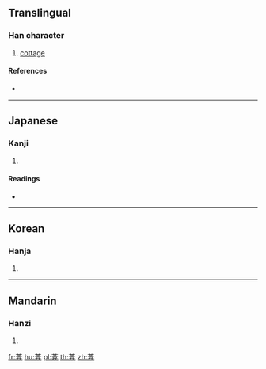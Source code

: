 {{character info/new}}
==Translingual==

===Han character===
{{Han char|rn=140|rad=艸|as=09|sn=15|four=|canj=TORT}}

# [[cottage]]

====References====
* {{Han ref|kx=1044.040|dkj=31388|dj=1505.020|hdz=53252.080|uh=844A|ud=33866}}

----

==Japanese==

===Kanji===
{{ja-kanji|grade=|rs=艸09}}

# {{defn|lang=ja|sort=艸09}}

====Readings====
* {{ja-readings|on=[[あん]] (an)|kun=[[いおり]] (iori)}}

----

==Korean==

===Hanja===
{{ko-hanja|hangeul=암|eumhun=|rv=am|mr=am|y=am}}

# {{defn|lang=ko|sort=艸09}}

----

==Mandarin==

===Hanzi===
{{cmn-hanzi|pin=[[ān]] ([[an1]]), [[fèng]] ([[feng4]])|wg=an<sup>1</sup>, feng<sup>4</sup>}}

# {{defn|lang=cmn|sort=艸09}}

[[fr:葊]]
[[hu:葊]]
[[pl:葊]]
[[th:葊]]
[[zh:葊]]